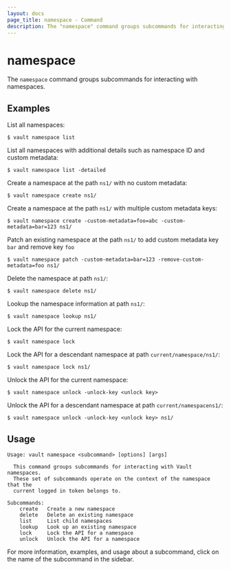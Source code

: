 ```yaml
---
layout: docs
page_title: namespace - Command
description: The "namespace" command groups subcommands for interacting with namespaces.
---
```


# namespace

The `namespace` command groups subcommands for interacting with namespaces.

## Examples

List all namespaces:

```shell-session
$ vault namespace list
```

List all namespaces with additional details such as namespace ID and custom metadata:

```shell-session
$ vault namespace list -detailed
```

Create a namespace at the path `ns1/` with no custom metadata:

```shell-session
$ vault namespace create ns1/
```

Create a namespace at the path `ns1/` with multiple custom metadata keys:

```shell-session
$ vault namespace create -custom-metadata=foo=abc -custom-metadata=bar=123 ns1/
```

Patch an existing namespace at the path `ns1/` to add custom metadata key `bar` and remove key `foo`

```shell-session
$ vault namespace patch -custom-metadata=bar=123 -remove-custom-metadata=foo ns1/
```

Delete the namespace at path `ns1/`:

```shell-session
$ vault namespace delete ns1/
```

Lookup the namespace information at path `ns1/`:

```shell-session
$ vault namespace lookup ns1/
```

Lock the API for the current namespace:

```shell-session
$ vault namespace lock
```

Lock the API for a descendant namespace at path `current/namespace/ns1/`:

```shell-session
$ vault namespace lock ns1/
```

Unlock the API for the current namespace:

```shell-session
$ vault namespace unlock -unlock-key <unlock key>
```

Unlock the API for a descendant namespace at path `current/namespacens1/`:

```shell-session
$ vault namespace unlock -unlock-key <unlock key> ns1/
```

## Usage

```text
Usage: vault namespace <subcommand> [options] [args]

  This command groups subcommands for interacting with Vault namespaces.
  These set of subcommands operate on the context of the namespace that the
  current logged in token belongs to.

Subcommands:
    create   Create a new namespace
    delete   Delete an existing namespace
    list     List child namespaces
    lookup   Look up an existing namespace
    lock     Lock the API for a namespace
    unlock   Unlock the API for a namespace
```

For more information, examples, and usage about a subcommand, click on the name
of the subcommand in the sidebar.
